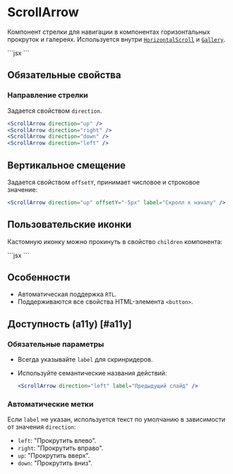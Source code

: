 <Overview>

# ScrollArrow

Компонент стрелки для навигации в компонентах горизонтальных прокруток и галереях.
Используется внутри [`HorizontalScroll`](/components/horizontal-scroll) и [`Gallery`](/components/gallery).

</Overview>

<Playground>
  ```jsx
  <ScrollArrow direction="up" />
  ```
</Playground>

## Обязательные свойства

### Направление стрелки

Задается свойством `direction`.

```jsx
<ScrollArrow direction="up" />
<ScrollArrow direction="right" />
<ScrollArrow direction="down" />
<ScrollArrow direction="left" />
```

## Вертикальное смещение

Задается свойством `offsetY`, принимает числовое и строковое значение:

```jsx
<ScrollArrow direction="up" offsetY="-5px" label="Скролл к началу" />
```

## Пользовательские иконки

Кастомную иконку можно прокинуть в свойство `children` компонента:

<Playground>
  ```jsx
  <ScrollArrow direction="left">
    <Icon24ArrowLeftSquareOutline />
  </ScrollArrow>
  ```
</Playground>

## Особенности

- Автоматическая поддержка `RTL`.
- Поддерживаются все свойства HTML-элемента `<button>`.

## Доступность (a11y) [#a11y]

### Обязательные параметры

- Всегда указывайте `label` для скринридеров.
- Используйте семантические названия действий:

  ```jsx
  <ScrollArrow direction="left" label="Предыдущий слайд" />
  ```

### Автоматические метки

Если `label` не указан, используется текст по умолчанию в зависимости от значения `direction`:

- `left`: "Прокрутить влево".
- `right`: "Прокрутить вправо".
- `up`: "Прокрутить вверх".
- `down`: "Прокрутить вниз".
